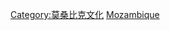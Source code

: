 {{Commons cat|Sports in Mozambique}}
[[Category:莫桑比克文化|Category:莫桑比克文化]]

[[Category:非洲各國體育|Mozambique]]